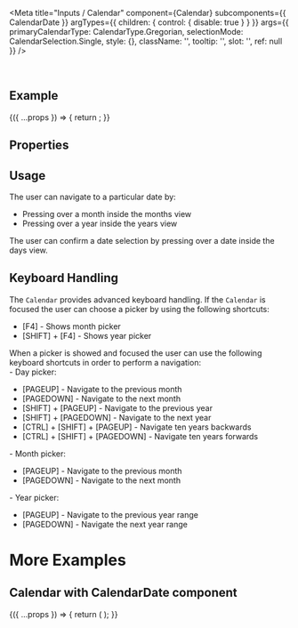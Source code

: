 
<Meta
  title="Inputs / Calendar"
  component={Calendar}
  subcomponents={{ CalendarDate }}
  argTypes={{
    children: { control: { disable: true } }
  }}
  args={{
    primaryCalendarType: CalendarType.Gregorian,
    selectionMode: CalendarSelection.Single,
    style: {},
    className: '',
    tooltip: '',
    slot: '',
    ref: null
  }}
/>

<DocsHeader />

<br />

## Example

<Canvas>
  <Story name="Default">
    {({ ...props }) => {
      return <Calendar {...props} />;
    }}
  </Story>
</Canvas>

## Properties

<ArgsTable story="." />

## Usage

The user can navigate to a particular date by:

- Pressing over a month inside the months view
- Pressing over a year inside the years view

The user can confirm a date selection by pressing over a date inside the days view.

## Keyboard Handling

The `Calendar` provides advanced keyboard handling. If the `Calendar` is focused the user can choose a picker by using the following shortcuts:

- \[F4\] - Shows month picker
- \[SHIFT\] + \[F4\] - Shows year picker

When a picker is showed and focused the user can use the following keyboard shortcuts in order to perform a navigation:  
\- Day picker:

- \[PAGEUP\] - Navigate to the previous month
- \[PAGEDOWN\] - Navigate to the next month
- \[SHIFT\] + \[PAGEUP\] - Navigate to the previous year
- \[SHIFT\] + \[PAGEDOWN\] - Navigate to the next year
- \[CTRL\] + \[SHIFT\] + \[PAGEUP\] - Navigate ten years backwards
- \[CTRL\] + \[SHIFT\] + \[PAGEDOWN\] - Navigate ten years forwards

\- Month picker:

- \[PAGEUP\] - Navigate to the previous month
- \[PAGEDOWN\] - Navigate to the next month

\- Year picker:

- \[PAGEUP\] - Navigate to the previous year range
- \[PAGEDOWN\] - Navigate the next year range

# More Examples

## Calendar with CalendarDate component

<Canvas>
  <Story
    name="with CalendarDate"
    args={{ value: new Date(new Date().getTime() - 24 * 60 * 60 * 1000 * 5).toISOString().split('T')[0] }}
    argTypes={{
      hideWeekNumbers: { table: { disable: true } },
      selectionMode: { table: { disable: true } },
      formatPattern: { table: { disable: true } },
      maxDate: { table: { disable: true } },
      minDate: { table: { disable: true } },
      primaryCalendarType: { table: { disable: true } },
      children: { table: { disable: true } },
      onSelectedDatesChange: { table: { disable: true } },
      style: { table: { disable: true } },
      className: { table: { disable: true } },
      tooltip: { table: { disable: true } },
      value: {
        description: `The date formatted according to the \`formatPattern\` property of the \`Calendar\` that hosts the \`CalendarDate\``
      }
    }}
  >
    {({ ...props }) => {
      return (
        <Calendar>
          <CalendarDate value={props.value} />
        </Calendar>
      );
    }}
  </Story>
</Canvas>

<ArgsTable story="with CalendarDate" />

<Footer />
